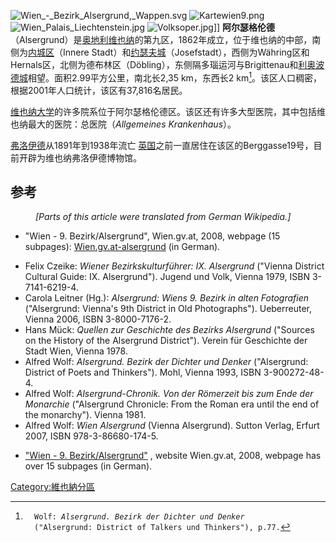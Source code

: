 [[File:Wien_-_Bezirk_Alsergrund,_Wappen.svg|right]]
[[File:Kartewien9.png|right]]
[[File:Wien_Palais_Liechtenstein.jpg|thumb]]
[[File:Volksoper.jpg|thumb]]]]
'''阿尔瑟格伦德'''（Alsergrund）是[[奥地利|奥地利]][[维也纳|维也纳]]的第九区，1862年成立，位于维也纳的中部，南侧为[[内城区_(维也纳)|内城区]]（Innere Stadt）和[[约瑟夫城_(维也纳)|约瑟夫城]]（Josefstadt），西侧为Währing区和Hernals区，北侧为德布林区（Döbling），东侧隔多瑙运河与Brigittenau和[[利奥波德城|利奥波德城]]相望。面积2.99平方公里，南北长2,35 km，东西长2 km<ref name="Wolf77">
   Wolf: ''Alsergrund. Bezirk der Dichter und Denker''
   ("Alsergrund: District of Talkers und Thinkers"), p.77.</ref>。该区人口稠密，根据2001年人口统计，该区有37,816名居民。

[[维也纳大学|维也纳大学]]的许多院系位于阿尔瑟格伦德区。该区还有许多大型医院，其中包括维也纳最大的医院：总医院（''Allgemeines Krankenhaus''）。

[[弗洛伊德|弗洛伊德]]从1891年到1938年流亡 [[英国|英国]]之前一直居住在该区的Berggasse19号，目前开辟为维也纳弗洛伊德博物馆。

== 参考 ==
{{Reflist}}
:''[Parts of this article were translated from German Wikipedia.]''
* "Wien - 9. Bezirk/Alsergrund", Wien.gv.at, 2008, webpage (15 subpages): [http://www.wien.gv.at/bezirke/alsergrund/ Wien.gv.at-alsergrund] {{Wayback|url=http://www.wien.gv.at/bezirke/alsergrund/ |date=20210310125600 }} (in German).

* Felix Czeike: ''Wiener Bezirkskulturführer: IX. Alsergrund'' ("Vienna District Cultural Guide: IX. Alsergrund"). Jugend und Volk, Vienna 1979, ISBN 3-7141-6219-4.
* Carola Leitner (Hg.): ''Alsergrund: Wiens 9. Bezirk in alten Fotografien'' ("Alsergrund: Vienna's 9th District in Old Photographs"). Ueberreuter, Vienna 2006, ISBN 3-8000-7176-2.
* Hans Mück: ''Quellen zur Geschichte des Bezirks Alsergrund'' ("Sources on the History of the Alsergrund District"). Verein für Geschichte der Stadt Wien, Vienna 1978.
* Alfred Wolf: ''Alsergrund. Bezirk der Dichter und Denker'' ("Alsergrund: District of Poets and Thinkers"). Mohl, Vienna 1993, ISBN 3-900272-48-4.
* Alfred Wolf: ''Alsergrund-Chronik. Von der Römerzeit bis zum Ende der Monarchie'' ("Alsergrund Chronicle: From the Roman era until the end of the monarchy"). Vienna 1981.
* Alfred Wolf: ''Wien Alsergrund'' (Vienna Alsergrund). Sutton Verlag, Erfurt 2007, ISBN 978-3-86680-174-5.

* [http://www.wien.gv.at/bezirke/alsergrund/ "Wien - 9. Bezirk/Alsergrund"] {{Wayback|url=http://www.wien.gv.at/bezirke/alsergrund/ |date=20210310125600 }}, website Wien.gv.at, 2008, webpage has over 15 subpages (in German).

{{Coord|48|13|31|N|16|21|25|E|region:AT-9_type:adm2nd|display=title}}

{{Authority control}}
[[Category:維也納分區|Category:維也納分區]]